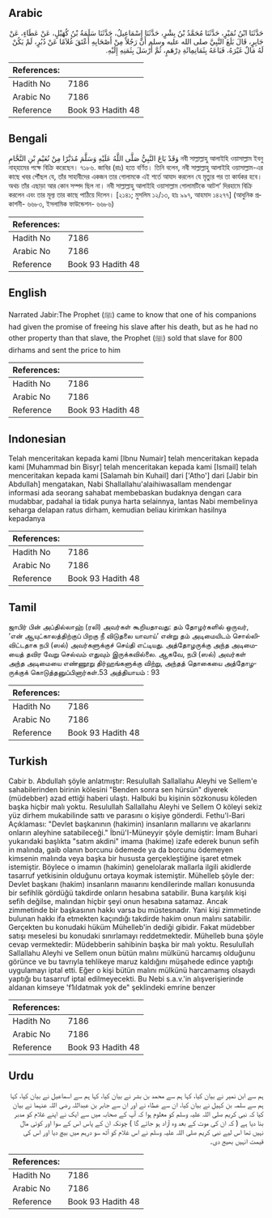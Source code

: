 ## Arabic


<div dir="rtl" lang="ar" style={{fontSize:'larger',backgroundColor:'#f8f9fa',padding:20}}>
حَدَّثَنَا ابْنُ نُمَيْرٍ، حَدَّثَنَا مُحَمَّدُ بْنُ بِشْرٍ، حَدَّثَنَا إِسْمَاعِيلُ، حَدَّثَنَا سَلَمَةُ بْنُ كُهَيْلٍ، عَنْ عَطَاءٍ، عَنْ جَابِرٍ، قَالَ بَلَغَ النَّبِيَّ صلى الله عليه وسلم أَنَّ رَجُلاً مِنْ أَصْحَابِهِ أَعْتَقَ غُلاَمًا عَنْ دُبُرٍ، لَمْ يَكُنْ لَهُ مَالٌ غَيْرَهُ، فَبَاعَهُ بِثَمَانِمِائَةِ دِرْهَمٍ، ثُمَّ أَرْسَلَ بِثَمَنِهِ إِلَيْهِ‏.‏
</div>
<div style={{backgroundColor:'#f8f9fa',padding:20, marginBottom: 10}}><table> <thead> <tr> <th>References:</th> <th></th> </tr> </thead> <tbody><tr><td>Hadith No</td><td>7186</td></tr><tr><td>Arabic No</td><td>7186</td></tr><tr><td>Reference</td><td>Book 93 Hadith 48</td></tr></tbody></table></div>

## Bengali


<div dir="ltr" lang="bn" style={{fontSize:'larger',backgroundColor:'#f8f9fa',padding:20}}>
وَقَدْ بَاعَ النَّبِيُّ صَلَّى اللَّهُ عَلَيْهِ وَسَلَّمَ مُدَبَّرًا مِنْ نُعَيْمِ بْنِ النَّحَّامِ নবী সাল্লাল্লাহু আলাইহি ওয়াসাল্লাম ইবনু নাহ্‌হামের পক্ষে বিক্রি করেছেন। ৭১৮৬. জাবির (রাঃ) হতে বর্ণিত। তিনি বলেন, নবী সাল্লাল্লাহু আলাইহি ওয়াসাল্লাম-এর কাছে খবর পৌঁছল যে, তাঁর সাহাবীদের একজন তার গোলামকে এই শর্তে আযাদ করলেন যে মৃত্যুর পর তা কার্যকর হবে। অথচ তাঁর এছাড়া আর কোন সম্পদ ছিল না। নবী সাল্লাল্লাহু আলাইহি ওয়াসাল্লাম গোলামটিকে আটশ‘ দিরহামে বিক্রি করলেন এবং তার মূল্য তার কাছে পাঠিয়ে দিলেন। [২১৪১; মুসলিম ১২/১৩, হাঃ ৯৯৭, আহমাদ ১৪২৭৭] (আধুনিক প্রকাশনী- ৬৬৮৩, ইসলামিক ফাউন্ডেশন- ৬৬৮৬)
</div>
<div style={{backgroundColor:'#f8f9fa',padding:20, marginBottom: 10}}><table> <thead> <tr> <th>References:</th> <th></th> </tr> </thead> <tbody><tr><td>Hadith No</td><td>7186</td></tr><tr><td>Arabic No</td><td>7186</td></tr><tr><td>Reference</td><td>Book 93 Hadith 48</td></tr></tbody></table></div>

## English


<div dir="ltr" lang="en" style={{fontSize:'larger',backgroundColor:'#f8f9fa',padding:20}}>
Narrated Jabir:The Prophet (ﷺ) came to know that one of his companions had given the promise of freeing his slave after his death, but as he had no other property than that slave, the Prophet (ﷺ) sold that slave for 800 dirhams and sent the price to him
</div>
<div style={{backgroundColor:'#f8f9fa',padding:20, marginBottom: 10}}><table> <thead> <tr> <th>References:</th> <th></th> </tr> </thead> <tbody><tr><td>Hadith No</td><td>7186</td></tr><tr><td>Arabic No</td><td>7186</td></tr><tr><td>Reference</td><td>Book 93 Hadith 48</td></tr></tbody></table></div>

## Indonesian


<div dir="ltr" lang="id" style={{fontSize:'larger',backgroundColor:'#f8f9fa',padding:20}}>
Telah menceritakan kepada kami [Ibnu Numair] telah menceritakan kepada kami [Muhammad bin Bisyr] telah menceritakan kepada kami [Ismail] telah menceritakan kepada kami [Salamah bin Kuhail] dari ['Atho'] dari [Jabir bin Abdullah] mengatakan, Nabi Shallallahu'alaihiwasallam mendengar informasi ada seorang sahabat membebaskan budaknya dengan cara mudabbar, padahal ia tidak punya harta selainnya, lantas Nabi membelinya seharga delapan ratus dirham, kemudian beliau kirimkan hasilnya kepadanya
</div>
<div style={{backgroundColor:'#f8f9fa',padding:20, marginBottom: 10}}><table> <thead> <tr> <th>References:</th> <th></th> </tr> </thead> <tbody><tr><td>Hadith No</td><td>7186</td></tr><tr><td>Arabic No</td><td>7186</td></tr><tr><td>Reference</td><td>Book 93 Hadith 48</td></tr></tbody></table></div>

## Tamil


<div dir="ltr" lang="ta" style={{fontSize:'larger',backgroundColor:'#f8f9fa',padding:20}}>
ஜாபிர் பின் அப்தில்லாஹ் (ரலி) அவர்கள் கூறியதாவது: தம் தோழர்களில் ஒருவர், ‘என் ஆயுட்காலத்திற்குப் பிறகு நீ விடுதலை யாவாய்’ என்று தம் அடிமையிடம் சொல்லிவிட்டதாக நபி (ஸல்) அவர்களுக்குச் செய்தி எட்டியது. அத்தோழருக்கு அந்த அடிமையைத் தவிர வேறு செல்வம் எதுவும் இருக்கவில்லை. ஆகவே, நபி (ஸல்) அவர்கள் அந்த அடிமையை எண்ணூறு திர்ஹங்களுக்கு விற்று, அந்தத் தொகையை அத்தோழருக்குக் கொடுத்தனுப்பினார்கள்.53 அத்தியாயம் : 93
</div>
<div style={{backgroundColor:'#f8f9fa',padding:20, marginBottom: 10}}><table> <thead> <tr> <th>References:</th> <th></th> </tr> </thead> <tbody><tr><td>Hadith No</td><td>7186</td></tr><tr><td>Arabic No</td><td>7186</td></tr><tr><td>Reference</td><td>Book 93 Hadith 48</td></tr></tbody></table></div>

## Turkish


<div dir="ltr" lang="tr" style={{fontSize:'larger',backgroundColor:'#f8f9fa',padding:20}}>
Cabir b. Abdullah şöyle anlatmıştır: Resulullah Sallallahu Aleyhi ve Sellem'e sahabilerinden birinin kölesini "Benden sonra sen hürsün" diyerek (müdebber) azad ettiği haberi ulaştı. Halbuki bu kişinin sözkonusu köleden başka hiçbir malı yoktu. Resulullah Sallallahu Aleyhi ve Sellem O köleyi sekiz yüz dirhem mukabilinde sattı ve parasını o kişiye gönderdi. Fethu'l-Bari Açıklaması: "Devlet başkanının (hakimin) insanların mallarını ve akarlarını onların aleyhine satabileceği." İbnü'I-Müneyyir şöyle demiştir: İmam Buhari yukarıdaki başlıkta "satım akdini" imama (hakime) izafe ederek bunun sefih in malında, gaib olanın borcunu ödemede ya da borcunu ödemeyen kimsenin malında veya başka bir hususta gerçekleştiğine işaret etmek istemiştir. Böylece o imamın (hakimin) genelolarak mallarla ilgili akidlerde tasarruf yetkisinin olduğunu ortaya koymak istemiştir. Mühelleb şöyle der: Devlet başkanı (hakim) insanların maııarını kendilerinde malları konusunda bir sefihlik gördüğü takdirde onların hesabına satabilir. Buna karşılık kişi sefih değilse, malından hiçbir şeyi onun hesabına satamaz. Ancak zimmetinde bir başkasının hakkı varsa bu müstesnadır. Yani kişi zimmetinde bulunan hakkı ifa etmekten kaçındığı takdirde hakim onun malını satabilir. Gerçekten bu konudaki hüküm Mühelleb'in dediği gibidir. Fakat müdebber satışı meselesi bu konudaki sınırlamayı reddetmektedir. Mühelleb buna şöyle cevap vermektedir: Müdebberin sahibinin başka bir malı yoktu. Resulullah Sallallahu Aleyhi ve Sellem onun bütün malını mülkünü harcamış olduğunu görünce ve bu tavrıyla tehlikeye maruz kaldığını müşahede edince yaptığı uygulamayı iptal etti. Eğer o kişi bütün malını mülkünü harcamamış olsaydı yaptığı bu tasarruf iptal edilmeyecekti. Bu Nebi s.a.v.'in alışverişierinde aldanan kimseye 'f1ıldatmak yok de" şeklindeki emrine benzer
</div>
<div style={{backgroundColor:'#f8f9fa',padding:20, marginBottom: 10}}><table> <thead> <tr> <th>References:</th> <th></th> </tr> </thead> <tbody><tr><td>Hadith No</td><td>7186</td></tr><tr><td>Arabic No</td><td>7186</td></tr><tr><td>Reference</td><td>Book 93 Hadith 48</td></tr></tbody></table></div>

## Urdu


<div dir="rtl" lang="ur" style={{fontSize:'larger',backgroundColor:'#f8f9fa',padding:20}}>
ہم سے ابن نمیر نے بیان کیا، کہا ہم سے محمد بن بشر نے بیان کیا، کہا ہم سے اسماعیل نے بیان کیا، کہا ہم سے سلمہ بن کہیل نے بیان کیا، ان سے عطاء نے اور ان سے جابر بن عبداللہ رضی اللہ عنہما نے بیان کیا کہ نبی کریم صلی اللہ علیہ وسلم کو معلوم ہوا کہ آپ کے صحابہ میں سے ایک نے اپنے غلام کو مدبر بنا دیا ہے ( کہ ان کی موت کے بعد وہ آزاد ہو جائے گا ) چونکہ ان کے پاس اس کے سوا اور کوئی مال نہیں تھا اس لیے نبی کریم صلی اللہ علیہ وسلم نے اس غلام کو آٹھ سو درہم میں بیچ دیا اور اس کی قیمت انہیں بھیج دی۔
</div>
<div style={{backgroundColor:'#f8f9fa',padding:20, marginBottom: 10}}><table> <thead> <tr> <th>References:</th> <th></th> </tr> </thead> <tbody><tr><td>Hadith No</td><td>7186</td></tr><tr><td>Arabic No</td><td>7186</td></tr><tr><td>Reference</td><td>Book 93 Hadith 48</td></tr></tbody></table></div>